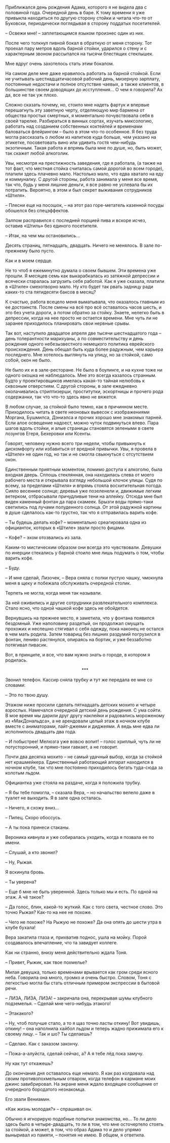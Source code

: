 # &nbsp; {#chapter-2}

Приближался день рождения Адама, которого я не видела два с половиной года. Очередной день в баре. К тому времени я уже привыкла находиться по другую сторону стойки и читала что-то от Буковски, периодически поглядывая в сторону поддатых посетителей. 

– Освежи мне! – заплетающимся языком произнес один из них.

После чего толкнул пивной бокал в обратную от меня сторону. Тот проехал пару метров вдоль барной стойки, ударился о стену и с характерным звоном рассыпался на тысячи блестящих стеклышек.

Мне вдруг очень захотелось стать этим бокалом.

На самом деле мне даже нравилось работать за барной стойкой. Если не учитывать шестнадцатичасовой рабочий день, мизерную зарплату, постоянные недостачи и полное отсутствие чаевых, а также клиентов, в большинстве своем доводящих до исступления… О чем я говорила? Ах да, все не так уж плохо.

Сложно сказать почему, но, стоило мне надеть фартук и впервые перешагнуть эту заветную черту, отделяющую мир бармена от общества простых смертных, я моментально почувствовала себя в своей тарелке. Разбираться в винных сортах, изучать миксологию, работать над созданием собственных коктейлей и временами баловаться флейрингом – было в этом что-то особенное. Я без труда могла рассказать о любом из напитков куда больше, чем указано на этикетке, посоветовать вино или удивить гостя чем-нибудь экзотичным. Такая работа и впрямь была мне по душе, но, быть может, так скажет любой алкоголик.

Увы, несмотря на престижность заведения, где я работала, (а также на тот факт, что местная стойка считалась самой дорогой во всем городе), платили здесь плачевно мало. Настолько мало, что едва хватало на еду и коммуналку. С другой стороны, работа занимала у меня все время, так что, будь у меня лишние деньги, я все равно не успевала бы их потратить. Вероятно, в этом и был секрет выживания сотрудников «Штиля».

– Плесни еще на посошок, – на этот раз горе-метатель казенной посуды обошелся без спецэффектов. 

Залпом расправился с последней порцией пива и вскоре исчез, оставив «Штиль» без единого посетителя.

– Итак, на чем мы остановились…

Десять страниц, пятнадцать, двадцать. Ничего не менялось. В зале по-прежнему было пусто. 

Как и в моем сердце.

Не то чтоб я ежеминутно думала о своем бывшем. Эти времена уже прошли. Я месяцев семь как выкарабкалась из затяжной депрессии и всячески старалась загрузить себя работой. Как я уже сказала, платили в «Штиле» смехотворно мало. Ну кто будет так рвать задницу ради каких-то ста пятидесяти баксов в месяц?

К счастью, работа всецело меня выматывала, что оказалось главным из ее достоинств. После смены на всё про всё оставалось часов шесть, и это без учета дороги, а потом обратно за стойку. Знаете, нелегко быть в депрессии, когда на нее просто не остается времени. Мне чуть ли не заранее приходилось планировать свои нервные срывы.

Так вот, наступило двадцатое апреля две тысячи шестнадцатого года – день толерантности марихуаны, а по совместительству и день рождения одного небезызвестного немецкого политика еврейского происхождения. День обещал быть куда более радужным, чем карьера последнего. Мне хотелось выглянуть на улицу, но за стойкой, само собой, окон не было. 

Не было их и в зале-ресторане. Не было в боулинге, и на кухне тоже ни одного окошка не наблюдалось. Мне это всегда казалось странным. Будто у проектировщиков имелась какая-то тайная нелюбовь к сквозным отверстиям. С другой стороны, в зале ежедневно околачивались стриптизерши, проститутки, эскортницы и прочего рода содержанки, так что что-то здесь явно не вяжется.

В любом случае, за стойкой было темно, как в причинном месте. Приходилось читать в свете неоновых вывесок с изображениями Моргана, Бушмилса, Дэниэлса и прочих хорошо мне знакомых парней. Если алое освещение надоест, можно чуток подвинуться влево. Пара шагов вдоль стойки, и алые страницы становятся зелеными в свете лозунгов Егеря, Бехеровки или Ксенты.

Говорят, человеку нужно всего три недели, чтобы привыкнуть к дискомфорту или избавиться от вредной привычки. Увы, я провела в «Штиле» не один год, но так и не смогла свыкнуться с отсутствием окон.

Единственным приятным моментом, помимо доступа к алкоголю, была входная дверь. Сплошь стеклянная, она находилась слева от моего рабочего места и открывала взгляду небольшой клочок улицы. Судя по всему, за пределами «Штиля» и впрямь стояла восхитительная погода. Сияло весеннее солнце; деревья уже позеленели и, движимые легким ветерком, отбрасывали причудливые тени на аллейку. Отсюда мне был виден каменный фонтан да пара скамеек. Брызги воды прямо-таки светились под лучами полуденного солнца. От этой радужной картины в душе сделалось как-то грустно, так что я отправилась варить кофе.

– Ты будешь делать кофе? – моментально среагировала одна из официанток, которых в «Штиле» звали просто фицами.

– Кофе? – эхом отозвались из зала.

Каким-то мистическим образом они всегда это чувствовали. Девушки по инерции стекались у барной стоило мне лишь подумать о том, чтобы варить кофе.

– Буду.

– И мне сделай, Лизочек, – Вера сняла с полки пустую чашку, чмокнула меня в щеку и побежала обслуживать очередной столик.  

Терпеть не могла, когда меня так называли.

За ней оживились и другие сотрудники развлекательного комплекса. Стало ясно, что одной чашкой кофе здесь не обойдется. 

Вернувшись на прежнее место, я заметила, что у фонтана появился бездомный. Уже наполовину раздетый, он продолжал смущать прохожих и неспешно стягивал с себя одежду, пока наконец не остался в чем мать родила. Затем товарищ без лишних раздумий погрузился в фонтан, лениво растянулся, опираясь на бортик, и уже беззаботно потягивал пивасик.

Вот, в принципе, и все, что вам нужно знать о городе, в котором я родилась.

<div style="text-align: center;">***</div>

Звонил телефон. Кассир сняла трубку и тут же передала ее мне со словами:

– Это по твою душу.

Этажом ниже просили сделать пятнадцать детских мохито и четыре взрослых. Намечался очередной детский день рождения. С ума сойти. В мое время мы дарили друг другу наклейки и радовались мороженому из «МакДональдса», а не арендовали целый этаж в ночном клубе вместе с аниматорами, лайт-джеями и диджеями. А ведь мне едва ли исполнилось двадцать два года.

– И побыстрее! Мелюзга уже вовсю вопит! – голос хриплый, чуть ли не потусторонний, и прямо-таки гавкает, а не говорит.

Почти два десятка мохито – не самый удачный выбор, когда за стойкой нет крашмейкера. Единственный работающий аппарат находился в ночном клубе, так что мне постоянно приходилось бегать туда-сюда за колотым льдом.

Официантка уже стояла на раздаче, когда я положила трубку.

– Я бы тебе помогла, – сказала Вера, – но начальство велело даже в туалет не выходить. Я в зале одна осталась. 

– Ничего, я схожу вниз… 

– Пипец. Скоро обоссусь.

– А ты пока принеси стаканы.

Вероника кивнула и уже собиралась уходить, когда я позвала ее по имени.

– Слушай, а кто звонил?

– Ну, Рыжая.

Я вскинула бровь.

– Ты уверена?

– Еще б мне не быть уверенной. Здесь только мы и есть. По одной на этаж. А чё такое?

– Да голос, блин, какой-то жуткий. Как с того света, честное слово. Это точно Рыжая? Как-то на нее не похоже.

– Чего не похоже? На Рыжую не похоже? Да она опять до шести утра в клубе бухала!

Вера закатила глаза и, прихватив поднос, ушла на мойку. Порой создавалось впечатление, что та завидует коллеге. 

Как ни странно, внизу меня действительно ждала Тоня.

– Привет, Рыжик, как твое похмелье?

Милая девушка, только временами врывается как гром среди ясного неба. Говорила она много, громко и очень быстро. Словом, Тоня с легкостью могла бы стать отличным примером экспрессии в бытовой речи.

– ЛИЗА, ЛИЗА, ЛИЗА! – закричала она, перекрывая шумы клубного подземелья. – Сделай мне чего-нибудь этакого!

– Этакакого?

– Ну, чтоб получше стало, а то я щаз точно ласты откину! Вот увидишь, откину! – она наполнила хайбол льдом и теперь жадно прижимала его к своему лицу. – Так и шо? Ты сделаешь?

– Сделаю. Как с заказом закончу.

– Пожа-а-алуйста, сделай сейчас, а? А я тебе лёд пока замучу.

Ну как тут откажешь?

До окончания дня оставалось еще немало. Я как раз колдовала над своим противопохмельным отваром, когда телефон в кармане моих джинс завибрировал. На экране меня ждало входящее сообщение от очередного бородатого незнакомца. 

Его звали Вениамин.

«Как жизнь молодая?» – спрашивал он.

Обычно я игнорирую подобные попытки знакомства, но… То ли дело здесь было в четыре-двадцать, то ли в том, что мне осточертело стоять за стойкой, а может, в том, что образ Адама то и дело упрямо выныривал из памяти, – понятия не имею. В общем, я ответила.

